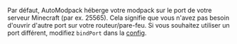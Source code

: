 Par défaut, AutoModpack héberge votre modpack sur le port de votre serveur Minecraft (par ex. 25565). Cela signifie que vous n'avez pas besoin d'ouvrir d'autre port sur votre routeur/pare-feu.
Si vous souhaitez utiliser un port différent, modifiez `bindPort` dans la [config](https://github.com/Skidamek/AutoModpack/blob/main/docs/configuration/server-config).